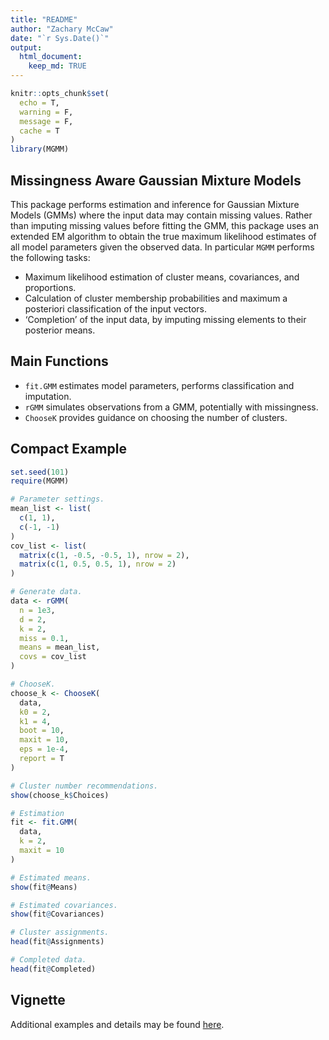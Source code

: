 ```yaml
---
title: "README"
author: "Zachary McCaw"
date: "`r Sys.Date()`"
output: 
  html_document: 
    keep_md: TRUE
--- 
```


```r
knitr::opts_chunk$set(
  echo = T, 
  warning = F, 
  message = F, 
  cache = T
)
library(MGMM)
```

## Missingness Aware Gaussian Mixture Models

This package performs estimation and inference for Gaussian Mixture Models (GMMs) where the input data may contain missing values. Rather than imputing missing values before fitting the GMM, this package uses an extended EM algorithm to obtain the true maximum likelihood estimates of all model parameters given the observed data. In particular `MGMM` performs the following tasks:

* Maximum likelihood estimation of cluster means, covariances, and proportions.
* Calculation of cluster membership probabilities and maximum a posteriori classification of the input vectors. 
* ‘Completion’ of the input data, by imputing missing elements to their posterior means. 

## Main Functions

* `fit.GMM` estimates model parameters, performs classification and imputation.
* `rGMM` simulates observations from a GMM, potentially with missingness. 
* `ChooseK` provides guidance on choosing the number of clusters. 

## Compact Example

```r
set.seed(101)
require(MGMM)

# Parameter settings.
mean_list <- list(
  c(1, 1),
  c(-1, -1)
)
cov_list <- list(
  matrix(c(1, -0.5, -0.5, 1), nrow = 2),
  matrix(c(1, 0.5, 0.5, 1), nrow = 2)
)

# Generate data.
data <- rGMM(
  n = 1e3, 
  d = 2, 
  k = 2, 
  miss = 0.1, 
  means = mean_list, 
  covs = cov_list
)

# ChooseK.
choose_k <- ChooseK(
  data,
  k0 = 2,
  k1 = 4,
  boot = 10,
  maxit = 10,
  eps = 1e-4,
  report = T
)

# Cluster number recommendations. 
show(choose_k$Choices)

# Estimation
fit <- fit.GMM(
  data,
  k = 2,
  maxit = 10
)

# Estimated means. 
show(fit@Means)

# Estimated covariances. 
show(fit@Covariances)

# Cluster assignments. 
head(fit@Assignments)

# Completed data. 
head(fit@Completed)
```

## Vignette

Additional examples and details may be found [here](https://github.com/zrmacc/MGMM/tree/master/vignettes/Vignette.pdf).
